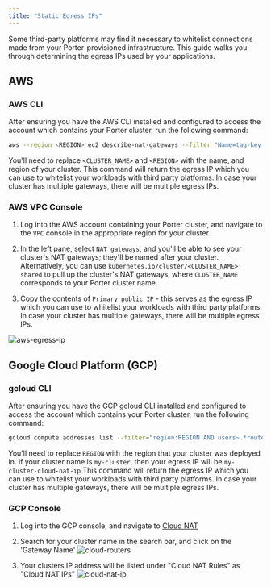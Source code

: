 ```yaml
---
title: "Static Egress IPs"
---
```


Some third-party platforms may find it necessary to whitelist connections made from your Porter-provisioned infrastructure. This guide walks you through determining the egress IPs used by your applications.

## AWS

### AWS CLI

After ensuring you have the AWS CLI installed and configured to access the account which contains your Porter cluster, run the following command:

```bash
aws --region <REGION> ec2 describe-nat-gateways --filter "Name=tag-key,Values=kubernetes.io/cluster/<CLUSTER_NAME>" --query "NatGateways[*].NatGatewayAddresses[0].PublicIp"
```

You'll need to replace `<CLUSTER_NAME>` and `<REGION>` with the name, and region of your cluster.
This command will return the egress IP which you can use to whitelist your workloads with third party platforms. In case your cluster has multiple gateways, there will be multiple egress IPs.

### AWS VPC Console

1. Log into the AWS account containing your Porter cluster, and navigate to the `VPC` console in the appropriate region for your cluster.

2. In the left pane, select `NAT gateways`, and you'll be able to see your cluster's NAT gateways; they'll be named after your cluster. Alternatively, you can use `kubernetes.io/cluster/<CLUSTER_NAME>: shared` to pull up the cluster's NAT gateways, where `CLUSTER_NAME` corresponds to your Porter cluster name.

3. Copy the contents of `Primary public IP` - this serves as the egress IP which you can use to whitelist your workloads with third party platforms. In case your cluster has multiple gateways, there will be multiple egress IPs.

![aws-egress-ip](/images/other/54ab5315-310d-438d-9360-41812623b004.png)

## Google Cloud Platform (GCP)

### gcloud CLI

After ensuring you have the GCP gcloud CLI installed and configured to access the account which contains your Porter cluster, run the following command:

```bash
gcloud compute addresses list --filter="region:REGION AND users~.*routers/.*-cloud-router$"
```

You'll need to replace `REGION` with the region that your cluster was deployed in.
If your cluster name is `my-cluster`, then your egress IP will be `my-cluster-cloud-nat-ip`
This command will return the egress IP which you can use to whitelist your workloads with third party platforms.
In case your cluster has multiple gateways, there will be multiple egress IPs.

### GCP Console

1. Log into the GCP console, and navigate to [Cloud NAT](https://console.cloud.google.com/net-services/nat/list)

2. Search for your cluster name in the search bar, and click on the 'Gateway Name'
   ![cloud-routers](https://github.com/porter-dev/porter-archive/assets/10238219/6f1793ea-eb8b-451c-9cf2-11c543e16a6e)

3. Your clusters IP address will be listed under "Cloud NAT Rules" as "Cloud NAT IPs"
   ![cloud-nat-ip](https://github.com/porter-dev/porter-archive/assets/10238219/099a5f24-a426-421f-bd01-26d2e1a0c1a4)
